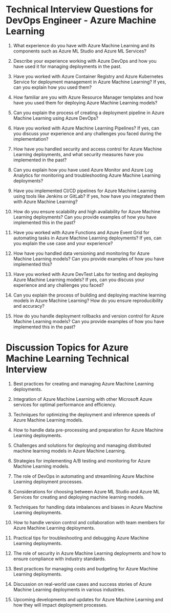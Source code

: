 


# Technical Interview Questions for DevOps Engineer - Azure Machine Learning

1. What experience do you have with Azure Machine Learning and its components such as Azure ML Studio and Azure ML Services?

2. Describe your experience working with Azure DevOps and how you have used it for managing deployments in the past.

3. Have you worked with Azure Container Registry and Azure Kubernetes Service for deployment management in Azure Machine Learning? If yes, can you explain how you used them?

4. How familiar are you with Azure Resource Manager templates and how have you used them for deploying Azure Machine Learning models?

5. Can you explain the process of creating a deployment pipeline in Azure Machine Learning using Azure DevOps?

6. Have you worked with Azure Machine Learning Pipelines? If yes, can you discuss your experience and any challenges you faced during the implementation?

7. How have you handled security and access control for Azure Machine Learning deployments, and what security measures have you implemented in the past?

8. Can you explain how you have used Azure Monitor and Azure Log Analytics for monitoring and troubleshooting Azure Machine Learning deployments?

9. Have you implemented CI/CD pipelines for Azure Machine Learning using tools like Jenkins or GitLab? If yes, how have you integrated them with Azure Machine Learning?

10. How do you ensure scalability and high availability for Azure Machine Learning deployments? Can you provide examples of how you have implemented this in the past?

11. Have you worked with Azure Functions and Azure Event Grid for automating tasks in Azure Machine Learning deployments? If yes, can you explain the use case and your experience?

12. How have you handled data versioning and monitoring for Azure Machine Learning models? Can you provide examples of how you have implemented this?

13. Have you worked with Azure DevTest Labs for testing and deploying Azure Machine Learning models? If yes, can you discuss your experience and any challenges you faced?

14. Can you explain the process of building and deploying machine learning models in Azure Machine Learning? How do you ensure reproducibility and accuracy?

15. How do you handle deployment rollbacks and version control for Azure Machine Learning models? Can you provide examples of how you have implemented this in the past?

# Discussion Topics for Azure Machine Learning Technical Interview

1. Best practices for creating and managing Azure Machine Learning deployments.

2. Integration of Azure Machine Learning with other Microsoft Azure services for optimal performance and efficiency.

3. Techniques for optimizing the deployment and inference speeds of Azure Machine Learning models.

4. How to handle data pre-processing and preparation for Azure Machine Learning deployments.

5. Challenges and solutions for deploying and managing distributed machine learning models in Azure Machine Learning.

6. Strategies for implementing A/B testing and monitoring for Azure Machine Learning models.

7. The role of DevOps in automating and streamlining Azure Machine Learning deployment processes.

8. Considerations for choosing between Azure ML Studio and Azure ML Services for creating and deploying machine learning models.

9. Techniques for handling data imbalances and biases in Azure Machine Learning deployments.

10. How to handle version control and collaboration with team members for Azure Machine Learning deployments.

11. Practical tips for troubleshooting and debugging Azure Machine Learning deployments.

12. The role of security in Azure Machine Learning deployments and how to ensure compliance with industry standards.

13. Best practices for managing costs and budgeting for Azure Machine Learning deployments.

14. Discussion on real-world use cases and success stories of Azure Machine Learning deployments in various industries.

15. Upcoming developments and updates for Azure Machine Learning and how they will impact deployment processes.